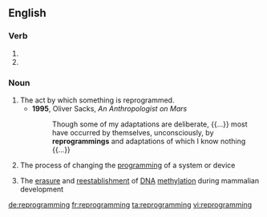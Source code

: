 ==English==

===Verb===
{{head|en|present participle}}

# {{present participle of|reprogram|lang=en}}
# {{present participle of|reprogramme|lang=en}}

===Noun===
{{wikipedia}}
{{en-noun|~}}

# The act by which something is reprogrammed.
#* '''1995''', Oliver Sacks, ''An Anthropologist on Mars''
#*: Though some of my adaptations are deliberate, {{...}} most have occurred by themselves, unconsciously, by '''reprogrammings''' and adaptations of which I know nothing {{...}}
# {{context|computing|lang=en}} The process of changing the [[programming]] of a system or device
# {{context|biochemistry|lang=en}} The [[erasure]] and [[reestablishment]] of [[DNA]] [[methylation]] during mammalian development

[[de:reprogramming]]
[[fr:reprogramming]]
[[ta:reprogramming]]
[[vi:reprogramming]]